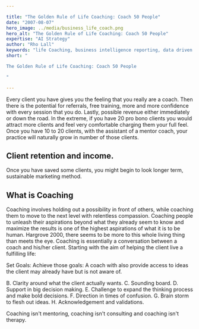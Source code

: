 ```yaml
---

title: "The Golden Rule of Life Coaching: Coach 50 People"
date: "2007-08-07"
hero_image: ../media/business_life_coach.png
hero_alt: "The Golden Rule of Life Coaching: Coach 50 People"
expertise: "AI Strategy"
author: "Rho Lall"
keywords: "life Coaching, business intelligence reporting, data driven decision making, data driven decisions, using data to make decisions"
short: "

The Golden Rule of Life Coaching: Coach 50 People

"

---
```


Every client you have gives you the feeling that you really are a coach.
Then there is the potential for referrals, free training, more and more confidence with every session that you do.
Lastly, possible revenue either immediately or down the road. 
In the extreme, if you have 20 pro bono clients you would attract more clients and feel very comfortable charging them your full feel. 
Once you have 10 to 20 clients, with the assistant of a mentor coach, your practice will naturally grow in number of those clients. 

## Client retention and income. 

Once you have saved some clients, you might begin to look longer term, sustainable marketing method.

## What is Coaching

Coaching involves holding out a possibility in front of others, while coaching them to move to the next level with relentless compassion. Coaching people to unleash their aspirations beyond what they already seem to know and maximize the results is one of the highest aspirations of what it is to be human. Hargrove 2000, there seems to be more to this whole living thing than meets the eye. Coaching is essentially a conversation between a coach and his/her client. Starting with the aim of helping the client live a fulfilling life:

Set Goals:
Achieve those goals:
A coach with also provide access to ideas the client may already have but is not aware of.

B. Clarity around what the client actually wants.
C. Sounding board.
D. Support in big decision making.
E. Challenge to expand the thinking process and make bold decisions.
F. Direction in times of confusion.
G. Brain storm to flesh out ideas.
H. Acknowledgement and validations.

Coaching isn't mentoring, coaching isn't consulting and coaching isn't therapy.